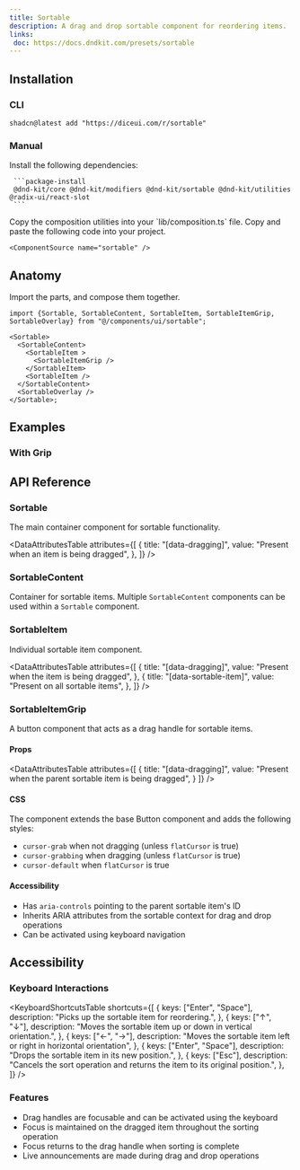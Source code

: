 ```yaml
---
title: Sortable
description: A drag and drop sortable component for reordering items.
links:
 doc: https://docs.dndkit.com/presets/sortable
---
```



<ComponentTabs name="sortable-demo" />


## Installation


### CLI


```package-install
shadcn@latest add "https://diceui.com/r/sortable"

```


### Manual

<Steps>
  <Step>
     Install the following dependencies:

     ```package-install
     @dnd-kit/core @dnd-kit/modifiers @dnd-kit/sortable @dnd-kit/utilities @radix-ui/react-slot
     ```
  </Step>
  <Step>
  Copy the composition utilities into your `lib/composition.ts` file.

  <ComponentSource src="./lib/composition.ts" />

  </Step>
  <Step>
    Copy and paste the following code into your project.

    <ComponentSource name="sortable" />
  </Step>
</Steps>


## Anatomy

Import the parts, and compose them together.

```tsx
import {Sortable, SortableContent, SortableItem, SortableItemGrip, SortableOverlay} from "@/components/ui/sortable";

<Sortable>
  <SortableContent>
    <SortableItem >
      <SortableItemGrip />
    </SortableItem>
    <SortableItem />
  </SortableContent>
  <SortableOverlay />
</Sortable>;
```


## Examples

### With Grip

<ComponentTabs name="sortable-grip-demo" />


## API Reference

### Sortable

The main container component for sortable functionality.

<AutoTypeTable
  path="./types/docs/sortable.ts"
  name="SortableProps"
/>

<DataAttributesTable
  attributes={[
    {
      title: "[data-dragging]",
      value: "Present when an item is being dragged",
    },
  ]}
/>

### SortableContent

Container for sortable items. Multiple `SortableContent` components can be used within a `Sortable` component.

<AutoTypeTable
  path="./types/docs/sortable.ts"
  name="SortableContentProps"
/>

### SortableItem

Individual sortable item component.

<AutoTypeTable
  path="./types/docs/sortable.ts"
  name="SortableItemProps"
/>

<DataAttributesTable
  attributes={[
    {
      title: "[data-dragging]",
      value: "Present when the item is being dragged",
    },
    {
      title: "[data-sortable-item]",
      value: "Present on all sortable items",
    },
  ]}
/>

### SortableItemGrip

A button component that acts as a drag handle for sortable items.

#### Props

<AutoTypeTable
  path="./types/docs/sortable.ts"
  name="SortableItemGripProps"
/>

<DataAttributesTable
  attributes={[
    {
      title: "[data-dragging]",
      value: "Present when the parent sortable item is being dragged",
    }
  ]}
/>

#### CSS

The component extends the base Button component and adds the following styles:

- `cursor-grab` when not dragging (unless `flatCursor` is true)
- `cursor-grabbing` when dragging (unless `flatCursor` is true)
- `cursor-default` when `flatCursor` is true

#### Accessibility

- Has `aria-controls` pointing to the parent sortable item's ID
- Inherits ARIA attributes from the sortable context for drag and drop operations
- Can be activated using keyboard navigation

## Accessibility

### Keyboard Interactions

<KeyboardShortcutsTable
  shortcuts={[
    {
      keys: ["Enter", "Space"],
      description: "Picks up the sortable item for reordering.",
    },
    {
      keys: ["↑", "↓"],
      description: "Moves the sortable item up or down in vertical orientation.",
    },
    {
      keys: ["←", "→"],
      description: "Moves the sortable item left or right in horizontal orientation",
    },
    {
      keys: ["Enter", "Space"],
      description: "Drops the sortable item in its new position.",
    },
    {
      keys: ["Esc"],
      description: "Cancels the sort operation and returns the item to its original position.",
    },
  ]}
/>

### Features

- Drag handles are focusable and can be activated using the keyboard
- Focus is maintained on the dragged item throughout the sorting operation
- Focus returns to the drag handle when sorting is complete
- Live announcements are made during drag and drop operations
